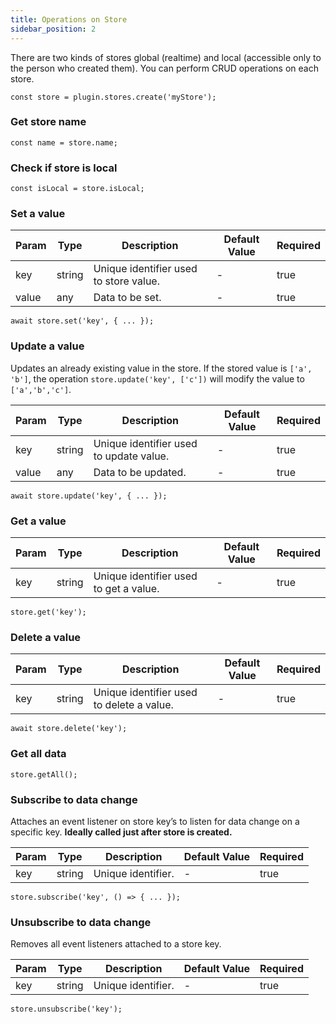 ```yaml
---
title: Operations on Store
sidebar_position: 2
---
```

There are two kinds of stores global (realtime) and local (accessible only to the person who created them).
You can perform CRUD operations on each store.

```tsx
const store = plugin.stores.create('myStore');
```

### Get store name

```tsx
const name = store.name;
```

### Check if store is local

```tsx
const isLocal = store.isLocal;
```

### Set a value


| Param | Type | Description | Default Value | Required |
| --- | --- | --- | --- | --- |
| key | string | Unique identifier used to store value. | - | true |
| value | any | Data to be set. | - | true |

```tsx
await store.set('key', { ... });
```

### Update a value

Updates an already existing value in the store. If the stored value is `['a', 'b']`, the operation `store.update('key', ['c'])` will modify the value to `['a','b','c']`.

| Param | Type | Description | Default Value | Required |
| --- | --- | --- | --- | --- |
| key | string | Unique identifier used to update value. | - | true |
| value | any | Data to be updated. | - | true |

```tsx
await store.update('key', { ... });
```

### Get a value


| Param | Type | Description | Default Value | Required |
| --- | --- | --- | --- | --- |
| key | string | Unique identifier used to get a value. | - | true |

```tsx
store.get('key');
```

### Delete a value


| Param | Type | Description | Default Value | Required |
| --- | --- | --- | --- | --- |
| key | string | Unique identifier used to delete a value. | - | true |

```tsx
await store.delete('key');
```

### Get all data

```tsx
store.getAll();
```

### Subscribe to data change

Attaches an event listener on store key’s to listen for data change on a specific key. **Ideally called just after store is created.**

| Param | Type | Description | Default Value | Required |
| --- | --- | --- | --- | --- |
| key | string | Unique identifier. | - | true |

```tsx
store.subscribe('key', () => { ... });
```

### Unsubscribe to data change

Removes all event listeners attached to a store key.

| Param | Type | Description | Default Value | Required |
| --- | --- | --- | --- | --- |
| key | string | Unique identifier. | - | true |

```tsx
store.unsubscribe('key');
```